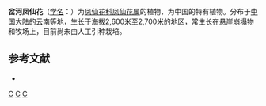 {{Speciesbox 
| taxon = Impatiens mairei
| authority = Lévl.
}}

'''岔河凤仙花'''（[[学名|学名]]：{{lang|la|''Impatiens mairei''}}）为[[凤仙花科|凤仙花科]][[凤仙花属|凤仙花属]]的植物，为中国的特有植物。分布于[[中国大陆|中国大陆]]的[[云南|云南]]等地，生长于海拔2,600米至2,700米的地区，常生长在悬崖崩塌物和牧场上，目前尚未由人工引种栽培。

== 参考文献 ==
<div class="references-small">
* {{cite web| url =http://www.bioinfo.cn/db05/KmzwSpecies.php?action=view&id=1304| title =岔河凤仙花（存疑种）| work =《中国高等植物数据库全库》| publisher =中国科学院微生物研究所| author =昆明植物研究所| accessdate =2009-02-22| deadurl =yes| archiveurl =https://web.archive.org/web/20160305062746/http://www.bioinfo.cn/db05/KmzwSpecies.php?action=view&id=1304| archivedate =2016-03-05}}
</div>
{{Taxonbar|from=Q11048348}}

[[Category:凤仙花属|C]]
[[Category:中國特有植物|C]]
[[Category:云南植物|C]]